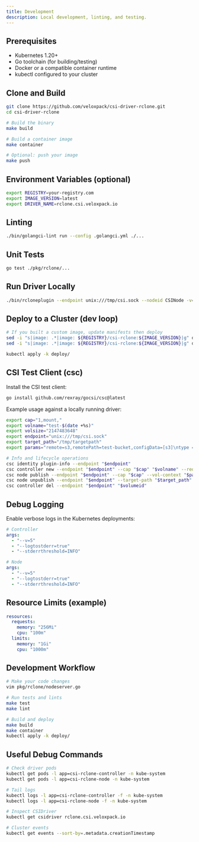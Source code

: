 ```yaml
---
title: Development
description: Local development, linting, and testing.
---
```


## Prerequisites

- Kubernetes 1.20+
- Go toolchain (for building/testing)
- Docker or a compatible container runtime
- kubectl configured to your cluster

## Clone and Build

```bash
git clone https://github.com/veloxpack/csi-driver-rclone.git
cd csi-driver-rclone

# Build the binary
make build

# Build a container image
make container

# Optional: push your image
make push
```

## Environment Variables (optional)

```bash
export REGISTRY=your-registry.com
export IMAGE_VERSION=latest
export DRIVER_NAME=rclone.csi.veloxpack.io
```

## Linting

```bash
./bin/golangci-lint run --config .golangci.yml ./...
```

## Unit Tests

```bash
go test ./pkg/rclone/...
```

## Run Driver Locally

```bash
./bin/rcloneplugin --endpoint unix:///tmp/csi.sock --nodeid CSINode -v=5
```

## Deploy to a Cluster (dev loop)

```bash
# If you built a custom image, update manifests then deploy
sed -i "s|image: .*|image: ${REGISTRY}/csi-rclone:${IMAGE_VERSION}|g" deploy/csi-rclone-controller.yaml
sed -i "s|image: .*|image: ${REGISTRY}/csi-rclone:${IMAGE_VERSION}|g" deploy/csi-rclone-node.yaml

kubectl apply -k deploy/
```

## CSI Test Client (csc)

Install the CSI test client:

```bash
go install github.com/rexray/gocsi/csc@latest
```

Example usage against a locally running driver:

```bash
export cap="1,mount,"
export volname="test-$(date +%s)"
export volsize="2147483648"
export endpoint="unix:///tmp/csi.sock"
export target_path="/tmp/targetpath"
export params="remote=s3,remotePath=test-bucket,configData=[s3]\ntype = s3\nprovider = Minio\nendpoint = http://localhost:9000\naccess_key_id = minioadmin\nsecret_access_key = minioadmin"

# Info and lifecycle operations
csc identity plugin-info --endpoint "$endpoint"
csc controller new --endpoint "$endpoint" --cap "$cap" "$volname" --req-bytes "$volsize" --params "$params"
csc node publish --endpoint "$endpoint" --cap "$cap" --vol-context "$params" --target-path "$target_path" "$volumeid"
csc node unpublish --endpoint "$endpoint" --target-path "$target_path" "$volumeid"
csc controller del --endpoint "$endpoint" "$volumeid"
```

## Debug Logging

Enable verbose logs in the Kubernetes deployments:

```yaml
# Controller
args:
  - "--v=5"
  - "--logtostderr=true"
  - "--stderrthreshold=INFO"

# Node
args:
  - "--v=5"
  - "--logtostderr=true"
  - "--stderrthreshold=INFO"
```

## Resource Limits (example)

```yaml
resources:
  requests:
    memory: "256Mi"
    cpu: "100m"
  limits:
    memory: "1Gi"
    cpu: "1000m"
```

## Development Workflow

```bash
# Make your code changes
vim pkg/rclone/nodeserver.go

# Run tests and lints
make test
make lint

# Build and deploy
make build
make container
kubectl apply -k deploy/
```

## Useful Debug Commands

```bash
# Check driver pods
kubectl get pods -l app=csi-rclone-controller -n kube-system
kubectl get pods -l app=csi-rclone-node -n kube-system

# Tail logs
kubectl logs -l app=csi-rclone-controller -f -n kube-system
kubectl logs -l app=csi-rclone-node -f -n kube-system

# Inspect CSIDriver
kubectl get csidriver rclone.csi.veloxpack.io

# Cluster events
kubectl get events --sort-by=.metadata.creationTimestamp
```


